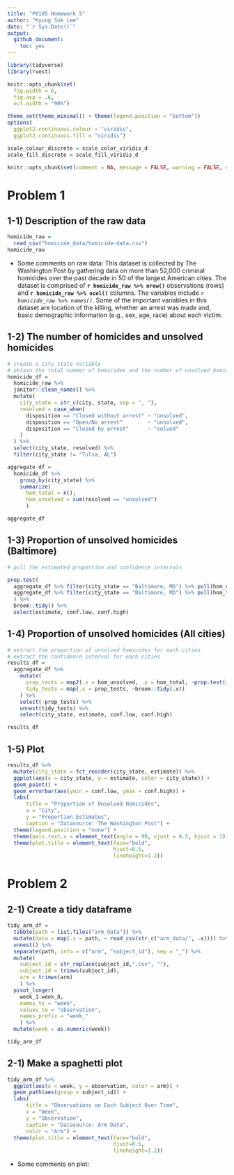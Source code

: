 ```yaml
---
title: "P8105 Homework 5"
author: "Kyung Suk Lee"
date: "`r Sys.Date()`"
output: 
  github_document:
    toc: yes
---
```


```r
library(tidyverse)
library(rvest)

knitr::opts_chunk$set(
  fig.width = 6,
  fig.asp = .6,
  out.width = "90%")

theme_set(theme_minimal() + theme(legend.position = "bottom"))
options(
  ggplot2.continuous.colour = "viridis",
  ggplot2.continuous.fill = "viridis")

scale_colour_discrete = scale_color_viridis_d
scale_fill_discrete = scale_fill_viridis_d

knitr::opts_chunk$set(comment = NA, message = FALSE, warning = FALSE, echo = TRUE)
```

# Problem 1

## 1-1) Description of the raw data

```r
homicide_raw =
  read_csv("homicide_data/homicide-data.csv")
homicide_raw
```

* Some comments on raw data: This dataset is collected by The Washington Post by gathering data on more than 52,000 criminal homicides over the past decade in 50 of the largest American cities. The dataset is comprised of **`r homicide_raw %>% nrow()`** observations (rows) and **`r homicide_raw %>% ncol()`** columns. The variables include *`r homicide_raw %>% names()`*. Some of the important variables in this dataset are location of the killing, whether an arrest was made and, basic demographic information (e.g., sex, age, race) about each victim.

## 1-2) The number of homicides and unsolved homicides

```r
# create a city_state variable
# obtain the total number of homicides and the number of unsolved homicides
homicide_df = 
  homicide_raw %>% 
  janitor::clean_names() %>% 
  mutate(
    city_state = str_c(city, state, sep = ", "),
    resolved = case_when(
      disposition == "Closed without arrest" ~ "unsolved",
      disposition == "Open/No arrest"        ~ "unsolved",
      disposition == "Closed by arrest"      ~ "solved"
    )
  ) %>% 
  select(city_state, resolved) %>% 
  filter(city_state != "Tulsa, AL")

aggregate_df = 
  homicide_df %>% 
    group_by(city_state) %>% 
    summarize(
      hom_total = n(),
      hom_unsolved = sum(resolved == "unsolved")
      )

aggregate_df
```

## 1-3) Proportion of unsolved homicides (Baltimore)

```r
# pull the estimated proportion and confidence intervals

prop.test(
  aggregate_df %>% filter(city_state == "Baltimore, MD") %>% pull(hom_unsolved),
  aggregate_df %>% filter(city_state == "Baltimore, MD") %>% pull(hom_total)
  ) %>% 
  broom::tidy() %>% 
  select(estimate, conf.low, conf.high)
```

## 1-4) Proportion of unsolved homicides (All cities)

```r
# extract the proportion of unsolved homicides for each cities
# extract the confidence interval for each cities
results_df = 
  aggregate_df %>% 
    mutate(
      prop_tests = map2(.x = hom_unsolved, .y = hom_total, ~prop.test(x = .x, n = .y)),
      tidy_tests = map(.x = prop_tests, ~broom::tidy(.x))
    ) %>% 
    select(-prop_tests) %>% 
    unnest(tidy_tests) %>% 
    select(city_state, estimate, conf.low, conf.high)

results_df
```

## 1-5) Plot

```r
results_df %>%
  mutate(city_state = fct_reorder(city_state, estimate)) %>% 
  ggplot(aes(x = city_state, y = estimate, color = city_state)) +
  geom_point() +
  geom_errorbar(aes(ymin = conf.low, ymax = conf.high)) +
  labs(
      title = "Proportion of Unsolved Homicides",
      x = "City",
      y = "Proportion Estimates",
      caption = "Datasource: The Washington Post") +
  theme(legend.position = "none") +
  theme(axis.text.x = element_text(angle = 90, vjust = 0.5, hjust = 1)) +
  theme(plot.title = element_text(face="bold",
                                  hjust=0.5,
                                  lineheight=1.2))
```

# Problem 2

## 2-1) Create a tidy dataframe

```r
tidy_arm_df =
  tibble(path = list.files("arm_data")) %>%
  mutate(data = map(.x = path, ~ read_csv(str_c("arm_data/", .x)))) %>% 
  unnest() %>% 
  separate(path, into = c("arm", "subject_id"), sep = "_") %>% 
  mutate(
    subject_id = str_replace(subject_id,".csv", ""),
    subject_id = trimws(subject_id),
    arm = trimws(arm)
    ) %>% 
  pivot_longer(
    week_1:week_8,
    names_to = "week",
    values_to = "observation",
    names_prefix = "week_"
    ) %>% 
  mutate(week = as.numeric(week))

tidy_arm_df
```

## 2-1) Make a spaghetti plot

```r
tidy_arm_df %>% 
  ggplot(aes(x = week, y = observation, color = arm)) +
  geom_path(aes(group = subject_id)) +
  labs(
      title = "Observations on Each Subject Over Time",
      x = "Week",
      y = "Observation",
      caption = "Datasource: Arm Data",
      color = "Arm") +
  theme(plot.title = element_text(face="bold",
                                  hjust=0.5,
                                  lineheight=1.2))
```

* Some comments on plot: 



